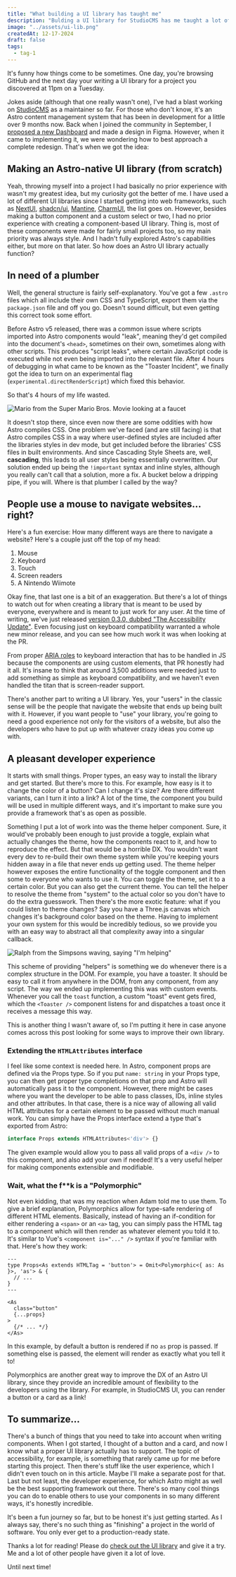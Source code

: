 ---
title: "What building a UI library has taught me"
description: "Bulding a UI library for StudioCMS has me taught a lot of things about Astro, so I figured I'd share my newly gained knowledge!"
image: "../assets/ui-lib.png"
createdAt: 12-17-2024
draft: false
tags:
  - tag-1
---

It's funny how things come to be sometimes. One day, you're browsing GitHub and the next day your writing a UI library for a project you discovered at 11pm on a Tuesday.

Jokes aside (although that one really wasn't one), I've had a blast working on [StudioCMS](https://studiocms.dev) as a maintainer so far. For those who don't know, it's an Astro content management system that has been in development for a little over 9 months now. Back when I joined the community in September, I [proposed a new Dashboard](https://github.com/withstudiocms/studiocms/discussions/294) and made a design in Figma. However, when it came to implementing it, we were wondering how to best approach a complete redesign. That's when we got the idea:

## Making an Astro-native UI library (from scratch)
Yeah, throwing myself into a project I had basically no prior experience with wasn't my greatest idea, but my curiosity got the better of me. I have used a lot of different UI libraries since I started getting into web frameworks, such as [NextUI](https://nextui.org/), [shadcn/ui](https://ui.shadcn.com/), [Mantine](https://mantine.dev/), [CharmUI](https://charmui.com/), the list goes on. 
However, besides making a button component and a custom select or two, I had no prior experience with creating a component-based UI library. Thing is, most of these components were made for fairly small projects too, so my main priority was always style. And I hadn't fully explored Astro's capabilities either, but more on that later. So how does an Astro UI library actually function?

## In need of a plumber
Well, the general structure is fairly self-explanatory. You've got a few `.astro` files which all include their own CSS and TypeScript, export them via the `package.json` file and off you go. Doesn't sound difficult, but even getting this correct took some effort. 

Before Astro v5 released, there was a common issue where scripts imported into Astro components would "leak", meaning they'd get compiled into the document's `<head>`, sometimes on their own, sometimes along with other scripts. This produces "script leaks", where certain JavaScript code is executed while not even being imported into the relevant file. After 4 hours of debugging in what came to be known as the "Toaster Incident", we finally got the idea to turn on an experimental flag (`experimental.directRenderScript`) which fixed this behavior. 

So that's 4 hours of my life wasted.

![Mario from the Super Mario Bros. Movie looking at a faucet](https://media1.tenor.com/m/Ug-Rp3s7JJcAAAAd/the-super-mario-bros-movie-trailer.gif)

It doesn't stop there, since even now there are some oddities with how Astro compiles CSS. One problem we've faced (and are still facing) is that Astro compiles CSS in a way where user-defined styles are included after the libraries styles in dev mode, but get included before the libraries' CSS files in built environments. And since Cascading Style Sheets are, well, **cascading**, this leads to all user styles being essentially overwritten. Our solution ended up being the `!important` syntax and inline styles, although you really can't call that a solution, more a fix. A bucket below a dripping pipe, if you will. Where is that plumber I called by the way?

## People use a mouse to navigate websites... right?
Here's a fun exercise: How many different ways are there to navigate a website? Here's a couple just off the top of my head:

1. Mouse
2. Keyboard
3. Touch
4. Screen readers
5. A Nintendo Wiimote

Okay fine, that last one is a bit of an exaggeration. But there's a lot of things to watch out for when creating a library that is meant to be used by everyone, everywhere and is meant to just work for any user. At the time of writing, we've just released [version 0.3.0, dubbed "The Accessibility Update"](https://studiocms.dev/blog/studiocms-ui-0-3-0). Even focusing just on keyboard compatibility warranted a whole new minor release, and you can see how much work it was when looking at the PR.

From proper [ARIA roles](https://developer.mozilla.org/en-US/docs/Web/Accessibility/ARIA/Roles) to keyboard interaction that has to be handled in JS because the components are using custom elements, that PR honestly had it all. It's insane to think that around 3,500 additions were needed just to add something as simple as keyboard compatibility, and we haven't even handled the titan that is screen-reader support.

There's another part to writing a UI library. Yes, your "users" in the classic sense will be the people that navigate the website that ends up being built with it. However, if you want people to "use" your library, you're going to need a good experience not only for the visitors of a website, but also the developers who have to put up with whatever crazy ideas you come up with.

## A pleasant developer experience
It starts with small things. Proper types, an easy way to install the library and get started. But there's more to this. For example, how easy is it to change the color of a button? Can I change it's size? Are there different variants, can I turn it into a link? A lot of the time, the component you build will be used in multiple different ways, and it's important to make sure you provide a framework that's as open as possible.

Something I put a lot of work into was the theme helper component. Sure, it would've probably been enough to just provide a toggle, explain what actually changes the theme, how the components react to it, and how to reproduce the effect. But that would be a horrible DX. You wouldn't want every dev to re-build their own theme system while you're keeping yours hidden away in a file that never ends up getting used. The theme helper however exposes the entire functionality of the toggle component and then some to everyone who wants to use it. You can toggle the theme, set it to a certain color. But you can also get the current theme. You can tell the helper to resolve the theme from "system" to the actual color so you don't have to do the extra guesswork. Then there's the more exotic feature: what if you could listen to theme changes? Say you have a Three.js canvas which changes it's background color based on the theme. Having to implement your own system for this would be incredibly tedious, so we provide you with an easy way to abstract all that complexity away into a singular callback.

![Ralph from the Simpsons waving, saying "I'm helping"](https://media1.tenor.com/m/5WMD9NxHnCUAAAAd/ralph-wiggum-simpsons.gif)

This scheme of providing "helpers" is something we do whenever there is a complex structure in the DOM. For example, you have a toaster. It should be easy to call it from anywhere in the DOM, from any component, from any script. The way we ended up implementing this was with custom events. Whenever you call the `toast` function, a custom "toast" event gets fired, which the `<Toaster />` component listens for and dispatches a toast once it receives a message this way.

This is another thing I wasn't aware of, so I'm putting it here in case anyone comes across this post looking for some ways to improve their own library.

### Extending the `HTMLAttributes` interface
I feel like some context is needed here. In Astro, component props are defined via the Props type. So if you put `name: string` in your Props type, you can then get proper type completions on that prop and Astro will automatically pass it to the component. However, there might be cases where you want the developer to be able to pass classes, IDs, inline styles and other attributes. In that case, there is a nice way of allowing all valid HTML attributes for a certain element to be passed without much manual work.
You can simply have the Props interface extend a type that's exported from Astro: 

```ts
interface Props extends HTMLAttributes<'div'> {}
```

The given example would allow you to pass all valid props of a `<div />` to this component, and also add your own if needed! It's a very useful helper for making components extensible and modifiable.
### Wait, what the f*\*k is a "Polymorphic"
Not even kidding, that was my reaction when Adam told me to use them. To give a brief explanation, Polymorphics allow for type-safe rendering of different HTML elements. Basically, instead of having an if-condition for either rendering a `<span>` or an `<a>` tag, you can simply pass the HTML tag to a component which will then render as whatever element you told it to. It's similar to Vue's `<component is="..." />` syntax if you're familiar with that. Here's how they work:

```astro
---
type Props<As extends HTMLTag = 'button'> = Omit<Polymorphic<{ as: As }>, 'as'> & { 
  // ... 
}
---

<As
  class="button"
  {...props}
>
  {/* ... */}
</As>
```

In this example, by default a button is rendered if no `as` prop is passed. If something else is passed, the element will render as exactly what you tell it to!

Polymorphics are another great way to improve the DX of an Astro UI library, since they provide an incredible amount of flexibility to the developers using the library. For example, in StudioCMS UI, you can render a button or a card as a link!

## To summarize...
There's a bunch of things that you need to take into account when writing components. When I got started, I thought of a button and a card, and now I know what a proper UI library actually has to support. The topic of accessibility, for example, is something that rarely came up for me before starting this project. 
Then there's stuff like the user experience, which I didn't even touch on in this article. Maybe I'll make a separate post for that.
Last but not least, the developer experience, for which Astro might as well be the best supporting framework out there. There's so many cool things you can do to enable others to use your components in so many different ways, it's honestly incredible.

It's been a fun journey so far, but to be honest it's just getting started. As I always say, there's no such thing as "finishing" a project in the world of software. You only ever get to a production-ready state.

Thanks a lot for reading! Please do [check out the UI library](https://ui.studiocms.dev) and give it a try. Me and a lot of other people have given it a lot of love.

Until next time!